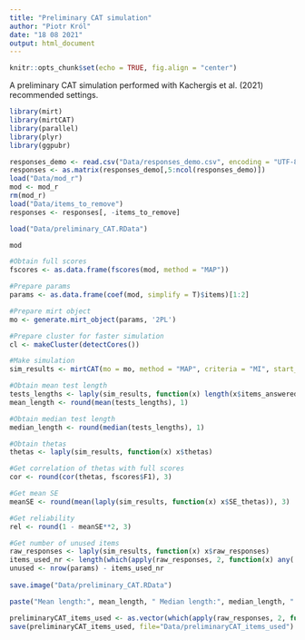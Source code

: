 ```yaml
---
title: "Preliminary CAT simulation"
author: "Piotr Król"
date: "18 08 2021"
output: html_document
---
```


```r
knitr::opts_chunk$set(echo = TRUE, fig.align = "center")
```

A preliminary CAT simulation performed with Kachergis et al. (2021) recommended settings.

```r
library(mirt)
library(mirtCAT)
library(parallel)
library(plyr)
library(ggpubr)
```

```r
responses_demo <- read.csv("Data/responses_demo.csv", encoding = "UTF-8")
responses <- as.matrix(responses_demo[,5:ncol(responses_demo)])
load("Data/mod_r")
mod <- mod_r
rm(mod_r)
load("Data/items_to_remove")
responses <- responses[, -items_to_remove]
```

```r
load("Data/preliminary_CAT.RData")
```

```r
mod
```

```r
#Obtain full scores
fscores <- as.data.frame(fscores(mod, method = "MAP"))

#Prepare params
params <- as.data.frame(coef(mod, simplify = T)$items)[1:2]

#Prepare mirt object
mo <- generate.mirt_object(params, '2PL') 

#Prepare cluster for faster simulation
cl <- makeCluster(detectCores())

#Make simulation
sim_results <- mirtCAT(mo = mo, method = "MAP", criteria = "MI", start_item = "MI", local_pattern = responses, cl = cl, design = list(min_SEM = 0.15, min_items = 25, max_items = 50))

#Obtain mean test length
tests_lengths <- laply(sim_results, function(x) length(x$items_answered))
mean_length <- round(mean(tests_lengths), 1)

#Obtain median test length
median_length <- round(median(tests_lengths), 1)

#Obtain thetas
thetas <- laply(sim_results, function(x) x$thetas)

#Get correlation of thetas with full scores
cor <- round(cor(thetas, fscores$F1), 3)

#Get mean SE
meanSE <- round(mean(laply(sim_results, function(x) x$SE_thetas)), 3)

#Get reliability
rel <- round(1 - meanSE**2, 3)

#Get number of unused items
raw_responses <- laply(sim_results, function(x) x$raw_responses)
items_used_nr <- length(which(apply(raw_responses, 2, function(x) any(!is.na(x)))))
unused <- nrow(params) - items_used_nr
  
save.image("Data/preliminary_CAT.RData")
```

```r
paste("Mean length:", mean_length, " Median length:", median_length, " Correlation:", cor, " Mean SE:", meanSE, " Reliability:", rel, " Unused items:", unused)
```

```r
preliminaryCAT_items_used <- as.vector(which(apply(raw_responses, 2, function(x) any(!is.na(x)))))
save(preliminaryCAT_items_used, file="Data/preliminaryCAT_items_used")
```

